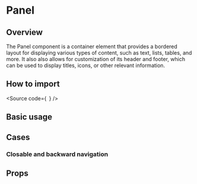 

<Meta of={Stories} />

<H1>Panel</H1>

<H2>Overview</H2>

The Panel component is a container element that provides a bordered layout for displaying various types of content, such as text, lists, tables, and more. 
It also also allows for customization of its header and footer, which can be used to display titles, icons, or other relevant information.

<H2>How to import</H2>

<Source
  code={`
`}
/>

<H2>Basic usage</H2>

<Canvas of={Stories.Base} />

<H2>Cases</H2>

<H3>Closable and backward navigation</H3>

<Canvas of={CaseStories.ClosableBackwardNavigation} />

<H2>Props</H2>

<ArgTypes of={Stories} />
